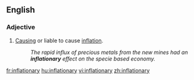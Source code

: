 ==English==

===Adjective===
{{en-adj}}

# [[cause|Causing]] or liable to cause [[inflation]].
#:''The rapid influx of precious metals from the new mines had an '''inflationary''' effect on the specie based economy.''

[[fr:inflationary]]
[[hu:inflationary]]
[[vi:inflationary]]
[[zh:inflationary]]